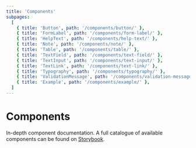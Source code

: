 ```yaml
---
title: 'Components'
subpages:
  [
    { title: 'Button', path: '/components/button/' },
    { title: 'FormLabel', path: '/components/form-label/' },
    { title: 'HelpText', path: '/components/help-text/' },
    { title: 'Note', path: '/components/note/' },
    { title: 'Table', path: '/components/table/' },
    { title: 'TextField', path: '/components/text-field/' },
    { title: 'TextInput', path: '/components/text-input/' },
    { title: 'TextLink', path: '/components/text-link/' },
    { title: 'Typography', path: '/components/typography/' },
    { title: 'ValidationMessage', path: '/components/validation-message/' },
    { title: 'Example', path: '/components/example/' },
  ]
---
```



# Components

In-depth component documentation. A full catalogue of available components can be found on [Storybook](https://f36-storybook.contentful.com/).
